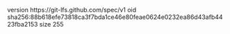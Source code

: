 version https://git-lfs.github.com/spec/v1
oid sha256:88b618efe73818ca3f7bda1ce46e80feae0624e0232ea86d43afb4423fba2153
size 255
